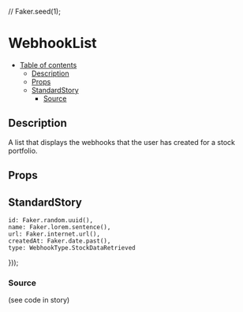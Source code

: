 //
Faker.seed(1);


<Meta
	title="page-parts/stock-portfolios/[stockPortfolioId]/webhooks/webhook-list"
	component={WebhookList}
/>

# WebhookList

- [Table of contents](#webhooklist)
  * [Description](#description)
  * [Props](#props)
  * [StandardStory](#standardstory)
    + [Source](#source)

## Description
A list that displays the webhooks that the user has created for a stock portfolio.

## Props
<Props of={WebhookList} />

## StandardStory
	id: Faker.random.uuid(),
	name: Faker.lorem.sentence(),
	url: Faker.internet.url(),
	createdAt: Faker.date.past(),
	type: WebhookType.StockDataRetrieved
}));

<Preview>
	<Story name="standard">
		<WebhookList loading={boolean("loading", false)} webhooks={webhooks} />
	</Story>
</Preview>

### Source
(see code in story)
